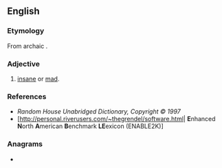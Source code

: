 ==English==

===Etymology===
From archaic {{der|en|sco}}.

===Adjective===
{{en-adj}}

# {{lb|en|obsolete|Scotland}} [[insane]] or [[mad]].

===References===
* ''Random House Unabridged Dictionary, Copyright © 1997''
* [http://personal.riverusers.com/~thegrendel/software.html| '''E'''nhanced '''N'''orth '''A'''merican '''B'''enchmark '''LE'''exicon (ENABLE2K)]

===Anagrams===
* {{anagrams|en|a=ehty|they|thye|ythe}}